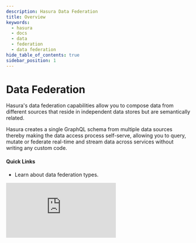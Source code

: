 ```yaml
---
description: Hasura Data Federation
title: Overview
keywords:
  - hasura
  - docs
  - data
  - federation
  - data federation
hide_table_of_contents: true
sidebar_position: 1
---
```



# <DataFederation /> Data Federation

<div className="overview-header">
  <div className="overview-text">
    <p>
      Hasura's data federation capabilities allow you to compose data from different sources that reside in independent
      data stores but are semantically related.
    </p>
    <p>
      Hasura creates a single GraphQL schema from multiple data sources thereby making the data access process
      self-serve, allowing you to query, mutate or federate real-time and stream data across services without writing
      any custom code.
    </p>
    <h4>Quick Links</h4>
    <ul>
      <li>
        <VersionedLink to="/data-federation/data-federation-types/">Learn about data federation types.</VersionedLink>
      </li>
    </ul>
  </div>
  <iframe
    src="https://www.youtube.com/embed/bdyhK3Bmy20"
    frameborder="0"
    allow="accelerometer; autoplay; encrypted-media; gyroscope; picture-in-picture"
    allowfullscreen
  />
</div>

## Using Data Federation

<div className="overview-gallery">
  <VersionedLink to="/schema/postgres/remote-relationships/remote-source-relationships/">
    <div className="card">
      <h3>Create a Database-to-Remote-Database Relationship</h3>
      <p>Learn how to create a database-to-database relationship using remote relationships.</p>
    </div>
  </VersionedLink>
  <VersionedLink to="/schema/postgres/remote-relationships/remote-schema-relationships/">
    <div className="card">
      <h3>Create a Database-to-Remote-Schema Relationship</h3>
      <p>Learn how to create a database-to-remote-schema relationship using remote relationships.</p>
    </div>
  </VersionedLink>
  <VersionedLink to="/data-federation/apollo-federation">
    <div className="card">
      <h3>Apollo Federation</h3>
      <p>Learn how to use Apollo Federation to compose data from multiple sources using Hasura.</p>
    </div>
  </VersionedLink>
</div>
